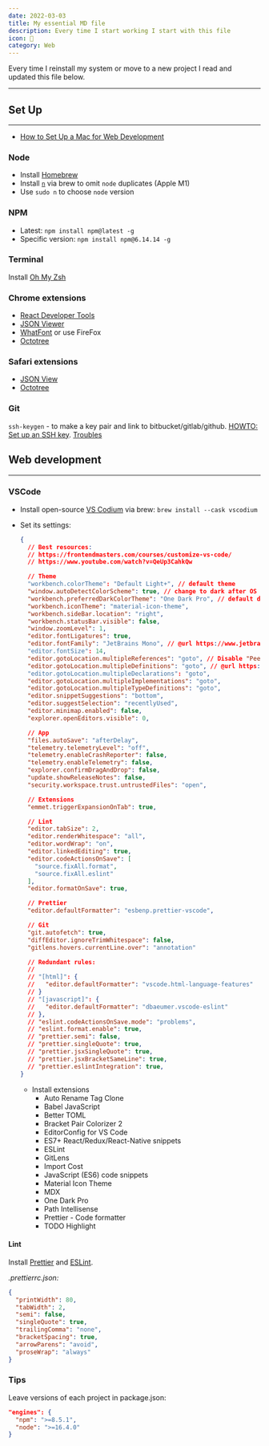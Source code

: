```yaml
---
date: 2022-03-03
title: My essential MD file
description: Every time I start working I start with this file
icon: 📔
category: Web
---
```


Every time I reinstall my system or move to a new project I read and updated
this file below.

---

## Set Up

---

- [How to Set Up a Mac for Web Development](https://michaeluloth.com/how-to-set-up-a-mac-for-web-development)

### Node

- Install [Homebrew](https://docs.brew.sh/Installation)
- Install [`n`](https://www.npmjs.com/package/n) via brew to omit `node`
  duplicates (Apple M1)
- Use `sudo n` to choose `node` version

### NPM

- Latest: `npm install npm@latest -g`
- Specific version: `npm install npm@6.14.14 -g`

### Terminal

Install [Oh My Zsh](https://github.com/ohmyzsh/ohmyzsh)

### Chrome extensions

- [React Developer Tools](https://chrome.google.com/webstore/detail/react-developer-tools/fmkadmapgofadopljbjfkapdkoienihi?hl=en)
- [JSON Viewer](https://chrome.google.com/webstore/detail/json-viewer/gbmdgpbipfallnflgajpaliibnhdgobh)
- [WhatFont](https://chrome.google.com/webstore/detail/whatfont/jabopobgcpjmedljpbcaablpmlmfcogm?hl=en)
  or use FireFox
- [Octotree](https://chrome.google.com/webstore/detail/octotree-github-code-tree/bkhaagjahfmjljalopjnoealnfndnagc)

### Safari extensions

- [JSON View](https://apps.apple.com/ru/app/json-peep-for-safari/id1458969831?l=en&mt=12)
- [Octotree](https://apps.apple.com/ru/app/octotree/id1457450145?l=en&mt=12)

### Git

`ssh-keygen` - to make a key pair and link to bitbucket/gitlab/github.
[HOWTO: Set up an SSH key](https://support.atlassian.com/bitbucket-cloud/docs/set-up-an-ssh-key/).
[Troubles](https://support.atlassian.com/bitbucket-cloud/docs/troubleshoot-ssh-issues/)

## Web development

---

### VSCode

- Install open-source [VS Codium](https://vscodium.com) via brew:
  `brew install --cask vscodium`
- Set its settings:

  ```json
  {
    // Best resources:
    // https://frontendmasters.com/courses/customize-vs-code/
    // https://www.youtube.com/watch?v=QeUp3CahkQw

    // Theme
    "workbench.colorTheme": "Default Light+", // default theme
    "window.autoDetectColorScheme": true, // change to dark after OS
    "workbench.preferredDarkColorTheme": "One Dark Pro", // default dark theme
    "workbench.iconTheme": "material-icon-theme",
    "workbench.sideBar.location": "right",
    "workbench.statusBar.visible": false,
    "window.zoomLevel": 1,
    "editor.fontLigatures": true,
    "editor.fontFamily": "JetBrains Mono", // @url https://www.jetbrains.com/lp/mono/#how-to-install
    "editor.fontSize": 14,
    "editor.gotoLocation.multipleReferences": "goto", // Disable "Peek" preview
    "editor.gotoLocation.multipleDefinitions": "goto", // @url https://stackoverflow.com/questions/50993353/disable-preview-when-go-to-definition-in-vscode
    "editor.gotoLocation.multipleDeclarations": "goto",
    "editor.gotoLocation.multipleImplementations": "goto",
    "editor.gotoLocation.multipleTypeDefinitions": "goto",
    "editor.snippetSuggestions": "bottom",
    "editor.suggestSelection": "recentlyUsed",
    "editor.minimap.enabled": false,
    "explorer.openEditors.visible": 0,

    // App
    "files.autoSave": "afterDelay",
    "telemetry.telemetryLevel": "off",
    "telemetry.enableCrashReporter": false,
    "telemetry.enableTelemetry": false,
    "explorer.confirmDragAndDrop": false,
    "update.showReleaseNotes": false,
    "security.workspace.trust.untrustedFiles": "open",

    // Extensions
    "emmet.triggerExpansionOnTab": true,

    // Lint
    "editor.tabSize": 2,
    "editor.renderWhitespace": "all",
    "editor.wordWrap": "on",
    "editor.linkedEditing": true,
    "editor.codeActionsOnSave": [
      "source.fixAll.format",
      "source.fixAll.eslint"
    ],
    "editor.formatOnSave": true,

    // Prettier
    "editor.defaultFormatter": "esbenp.prettier-vscode",

    // Git
    "git.autofetch": true,
    "diffEditor.ignoreTrimWhitespace": false,
    "gitlens.hovers.currentLine.over": "annotation"

    // Redundant rules:
    //
    // "[html]": {
    //   "editor.defaultFormatter": "vscode.html-language-features"
    // }
    // "[javascript]": {
    //   "editor.defaultFormatter": "dbaeumer.vscode-eslint"
    // },
    // "eslint.codeActionsOnSave.mode": "problems",
    // "eslint.format.enable": true,
    // "prettier.semi": false,
    // "prettier.singleQuote": true,
    // "prettier.jsxSingleQuote": true,
    // "prettier.jsxBracketSameLine": true,
    // "prettier.eslintIntegration": true,
  }
  ```

  - Install extensions
    - Auto Rename Tag Clone
    - Babel JavaScript
    - Better TOML
    - Bracket Pair Colorizer 2
    - EditorConfig for VS Code
    - ES7+ React/Redux/React-Native snippets
    - ESLint
    - GitLens
    - Import Cost
    - JavaScript (ES6) code snippets
    - Material Icon Theme
    - MDX
    - One Dark Pro
    - Path Intellisense
    - Prettier - Code formatter
    - TODO Highlight

#### Lint

Install [Prettier](https://prettier.io/docs/en/install.html) and
[ESLint](https://eslint.org/docs/user-guide/getting-started).

_.prettierrc.json:_

```json
{
  "printWidth": 80,
  "tabWidth": 2,
  "semi": false,
  "singleQuote": true,
  "trailingComma": "none",
  "bracketSpacing": true,
  "arrowParens": "avoid",
  "proseWrap": "always"
}
```

### Tips

Leave versions of each project in package.json:

```json
"engines": {
  "npm": ">=8.5.1",
  "node": ">=16.4.0"
}
```
